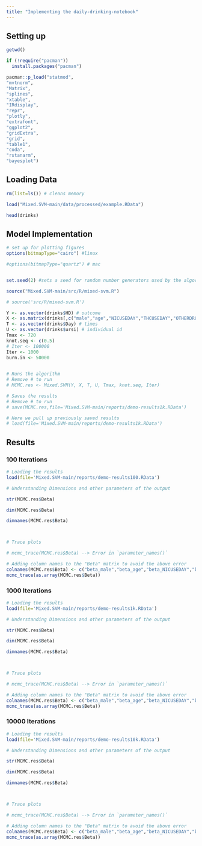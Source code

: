 ```yaml
---
title: "Implementing the daily-drinking-notebook"
---
```



## Setting up 
```r
getwd()
```
```r

if (!require("pacman")) 
  install.packages("pacman")

pacman::p_load("statmod",
"mvtnorm",
"Matrix", 
"splines",
"xtable",
"IRdisplay",
"repr",
"plotly",
"extrafont",
"ggplot2",
"gridExtra",
"grid",
"table1",
"coda",
"rstanarm",
"bayesplot")
```

## Loading Data

```r
rm(list=ls()) # cleans memory

load("Mixed.SVM-main/data/processed/example.RData")

```


```r
head(drinks)
```

## Model Implementation

```r

# set up for plotting figures
options(bitmapType="cairo") #linux

#options(bitmapType="quartz") # mac


set.seed(2) #sets a seed for random number generators used by the algorithm
```

```r
source("Mixed.SVM-main/src/R/mixed-svm.R")

# source('src/R/mixed-svm.R')

```

```r
Y <- as.vector(drinks$HD) # outcome
X <- as.matrix(drinks[,c("male","age","NICUSEDAY","THCUSEDAY","OTHERDRUGUSE")]) # covariates
T <- as.vector(drinks$Day) # times
U <- as.vector(drinks$ursi) # individual id
Tmax <- 720
knot.seq <- c(0.5)
# Iter <- 100000
Iter <- 1000
burn.in <- 50000
     
```

```r

# Runs the algorithm
# Remove # to run
# MCMC.res <- Mixed.SVM(Y, X, T, U, Tmax, knot.seq, Iter)

# Saves the results
# Remove # to run
# save(MCMC.res,file='Mixed.SVM-main/reports/demo-results1k.RData')

# Here we pull up previously saved results
# load(file='Mixed.SVM-main/reports/demo-results1k.RData')
```


## Results

### 100 Iterations

```r
# Loading the results
load(file='Mixed.SVM-main/reports/demo-results100.RData')
```


```r
# Understanding Dimensions and other parameters of the output 

str(MCMC.res$Beta)

dim(MCMC.res$Beta)

dimnames(MCMC.res$Beta)



# Trace plots

# mcmc_trace(MCMC.res$Beta) --> Error in `parameter_names()`

# Adding column names to the "Beta" matrix to avoid the above error
colnames(MCMC.res$Beta) <- c("beta_male","beta_age","beta_NICUSEDAY","beta_THCUSEDAY","beta_OTHERDRUGUSE")
mcmc_trace(as.array(MCMC.res$Beta))

```


### 1000 Iterations

```r
# Loading the results
load(file='Mixed.SVM-main/reports/demo-results1k.RData')
```


```r
# Understanding Dimensions and other parameters of the output 

str(MCMC.res$Beta)

dim(MCMC.res$Beta)

dimnames(MCMC.res$Beta)



# Trace plots

# mcmc_trace(MCMC.res$Beta) --> Error in `parameter_names()`

# Adding column names to the "Beta" matrix to avoid the above error
colnames(MCMC.res$Beta) <- c("beta_male","beta_age","beta_NICUSEDAY","beta_THCUSEDAY","beta_OTHERDRUGUSE")
mcmc_trace(as.array(MCMC.res$Beta))
```



### 10000 Iterations

```r
# Loading the results
load(file='Mixed.SVM-main/reports/demo-results10k.RData')
```


```r
# Understanding Dimensions and other parameters of the output 

str(MCMC.res$Beta)

dim(MCMC.res$Beta)

dimnames(MCMC.res$Beta)



# Trace plots

# mcmc_trace(MCMC.res$Beta) --> Error in `parameter_names()`

# Adding column names to the "Beta" matrix to avoid the above error
colnames(MCMC.res$Beta) <- c("beta_male","beta_age","beta_NICUSEDAY","beta_THCUSEDAY","beta_OTHERDRUGUSE")
mcmc_trace(as.array(MCMC.res$Beta))
```

